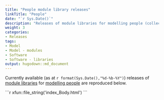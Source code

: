 ```yaml
---
title: "People module library releases"
linkTitle: "People"
date: "`r Sys.Date()`"
description: "Releases of module libraries for modelling people (collectively, the Spring To Life model)."
weight: 3
categories: 
- Releases
tags: 
- Model
- Model - modules
- Software
- Software - libraries
output: hugodown::md_document
---
```


Currently available (as at  `r format(Sys.Date(),"%d-%b-%Y")`) releases of [module libraries](/docs/model/modules/finding/libraries/) for [modelling people](/docs/model/modules/using-modules/people/) are reproduced below.

````{=html}
```r
xfun::file_string('index_Body.html')
```
````

